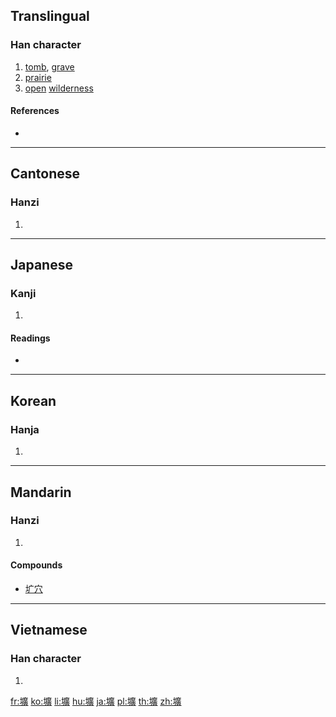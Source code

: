 {{also|圹}}
==Translingual==

===Han character===
{{Han char|rn=32|rad=土|as=15|sn=18|four=40186|canj=GITC|ids=⿰土廣}}

# [[tomb]], [[grave]]
# [[prairie]]
# [[open]] [[wilderness]]

====References====
* {{Han ref|kx=0241.250|dkj=05576|dj=0481.170|hdz=10497.060|uh=58D9|ud=22745|bh=C252|bd=49746}}

----

==Cantonese==

===Hanzi===
{{yue-hanzi|jyut=[[kwong3]]|y=kwong3|sim=圹}}

# {{defn|lang=yue|sort=土15}}

----

==Japanese==

===Kanji===
{{ja-kanji|grade=|rs=土15}}

# {{defn|lang=ja|sort=土15}}

====Readings====
* {{ja-readings|on=[[こう]] (kō)|kun=[[あな]] (ana)}}

----

==Korean==

===Hanja===
{{ko-hanja|hangeul=광|rv=gwang|mr=kwang}}

# {{defn|lang=ko|sort=土15}}

----

==Mandarin==

===Hanzi===
{{cmn-hanzi|sim=圹|pin=[[kuàng]] ([[kuang4]]), [[wěi]] ([[wei3]])|wg=k'uang<sup>4</sup>, wei<sup>3</sup>}}

# {{defn|lang=cmn|sort=土15}}

====Compounds====
* [[圹穴]]

----

==Vietnamese==

===Han character===
{{vi-hantu|[[khoảng]]|rs=土15}}

# {{defn|lang=vi|sort=土15}}

[[fr:壙]]
[[ko:壙]]
[[li:壙]]
[[hu:壙]]
[[ja:壙]]
[[pl:壙]]
[[th:壙]]
[[zh:壙]]